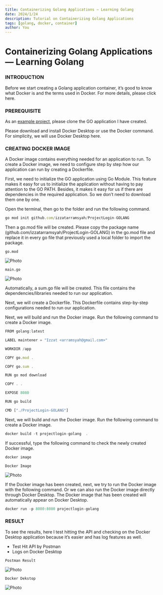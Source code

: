```yaml
---
title: Containerizing Golang Applications — Learning Golang
date: 2024/1/24
description: Tutorial on Containerizing Golang Applications
tags: [golang, docker, container]
author: You
---
```



# Containerizing Golang Applications — Learning Golang

### INTRODUCTION

Before we start creating a Golang application container, it’s good to know what Docker is and the terms used in Docker. For more details, please click here.

### PREREQUISITE

As an [example project](https://github.com/izzatarramsyah/ProjectLogin-GOLANG), please clone the GO application I have created.

Please download and install Docker Desktop or use the Docker command. For simplicity, we will use Docker Desktop here.

### CREATING DOCKER IMAGE

A Docker image contains everything needed for an application to run. To create a Docker image, we need to configure step by step how our application can run by creating a Dockerfile.

First, we need to initialize the GO application using Go Module. This feature makes it easy for us to initialize the application without having to pay attention to the GO PATH. Besides, it makes it easy for us if there are dependencies in the required application. So we don’t need to download them one by one.

Open the terminal, then go to the folder and run the following command.

```js
go mod init github.com/izzatarramsyah/ProjectLogin-GOLANG
```

Then a go.mod file will be created. Please copy the package name (github.com/izzatarramsyah/ProjectLogin-GOLANG) in the go.mod file and replace it in every go file that previously used a local folder to import the package.

`go.mod`

<Image
  src="/images/post7_img1.webp"
  alt="Photo"
  width={1125}
  height={750}
  priority
  className="next-image"
/>

`main.go`

<Image
  src="/images/post4_img2.webp"
  alt="Photo"
  width={1125}
  height={750}
  priority
  className="next-image"
/>

Automatically, a sum.go file will be created. This file contains the dependencies/libraries needed to run our application.

Next, we will create a Dockerfile. This Dockerfile contains step-by-step configurations needed to run our application.

Next, we will build and run the Docker image. Run the following command to create a Docker image.

```js
FROM golang:latest

LABEL maintener = "Izzat <arramsyah@gmail.com>"

WORKDIR /app

COPY go.mod .

COPY go.sum .

RUN go mod download

COPY . .

EXPOSE 8080

RUN go build

CMD ["./ProjectLogin-GOLANG"]
```

Next, we will build and run the Docker image. Run the following command to create a Docker image.

```js
docker build -t projectlogin-golang  .
```

If successful, type the following command to check the newly created Docker image.

```js
docker image
```

`Docker Image`

<Image
  src="/images/post7_img3.webp"
  alt="Photo"
  width={1125}
  height={750}
  priority
  className="next-image"
/>

If the Docker image has been created, next, we try to run the Docker image with the following command. Or we can also run the Docker image directly through Docker Desktop. The Docker image that has been created will automatically appear on Docker Desktop.

```js
docker run -p 8080:8080 projectlogin-golang
```

### RESULT

To see the results, here I test hitting the API and checking on the Docker Desktop application because it’s easier and has log features as well.

- Test Hit API by Postman
- Logs on Docker Desktop

`Postman Result`

<Image
  src="/images/post7_img4.webp"
  alt="Photo"
  width={1125}
  height={750}
  priority
  className="next-image"
/>

`Docker Dekstop`

<Image
  src="/images/post7_img5.webp"
  alt="Photo"
  width={1125}
  height={750}
  priority
  className="next-image"
/>
